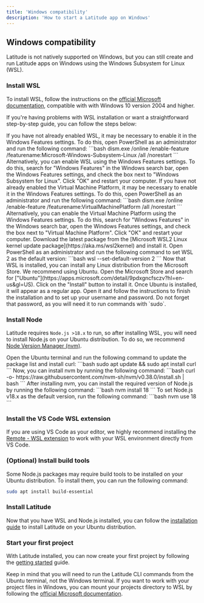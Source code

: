 ```yaml
---
title: 'Windows compatibility'
description: 'How to start a Latitude app on Windows'
---
```


## Windows compatibility

Latitude is not natively supported on Windows, but you can still create and run Latitude apps on Windows using the Windows Subsystem for Linux (WSL).

### Install WSL

To install WSL, follow the instructions on the [official Microsoft documentation](https://docs.microsoft.com/en-us/windows/wsl/install), compatible with with Windows 10 version 2004 and higher.

If you're having problems with WSL installation or want a straightforward step-by-step guide, you can follow the steps below:

<Steps>
  <Step title="Enable WSL">
    If you have not already enabled WSL, it may be necessary to enable it in the Windows Features settings. To do this, open PowerShell as an administrator and run the following command:
    ```bash
    dism.exe /online /enable-feature /featurename:Microsoft-Windows-Subsystem-Linux /all /norestart
    ```
    Alternatively, you can enable WSL using the Windows Features settings. To do this, search for "Windows Features" in the Windows search bar, open the Windows Features settings, and check the box next to "Windows Subsystem for Linux". Click "OK" and restart your computer.
  </Step>
  <Step title="Enable Virtual Machine">
    If you have not already enabled the Virtual Machine Platform, it may be necessary to enable it in the Windows Features settings. To do this, open PowerShell as an administrator and run the following command:
    ```bash
    dism.exe /online /enable-feature /featurename:VirtualMachinePlatform /all /norestart
    ```
    Alternatively, you can enable the Virtual Machine Platform using the Windows Features settings. To do this, search for "Windows Features" in the Windows search bar, open the Windows Features settings, and check the box next to "Virtual Machine Platform". Click "OK" and restart your computer.
  </Step>
  <Step title="Download and install the Linux kernel update package">
    Download the latest package from the [Microsoft WSL2 Linux kernel update package](https://aka.ms/wsl2kernel) and install it.
  </Step>
  <Step title="Set WSL 2 as the default version">
    Open PowerShell as an administrator and run the following command to set WSL 2 as the default version:
    ```bash
    wsl --set-default-version 2
    ```
  </Step>
  <Step title="Install a Linux distribution">
    Now that WSL is installed, you can install any Linux distribution from the Microsoft Store. We recommend using Ubuntu.
    Open the Microsoft Store and search for ["Ubuntu"](https://apps.microsoft.com/detail/9pdxgncfsczv?hl=en-us&gl=US). Click on the "Install" button to install it.
  </Step>
  <Step title="Set up Ubuntu">
    Once Ubuntu is installed, it will appear as a regular app. Open it and follow the instructions to finish the installation and to set up your username and password. Do not forget that password, as you will need it to run commands with `sudo`.
  </Step>
</Steps>

### Install Node

Latitude requires `Node.js >18.x` to run, so after installing WSL, you will need to install Node.js on your Ubuntu distribution. To do so, we recommend [Node Version Manager (nvm)](https://github.com/nvm-sh/nvm?tab=readme-ov-file#).

<Steps>
  <Step title="Update Ubuntu packages and install curl">
    Open the Ubuntu terminal and run the following command to update the package list and install curl:
    ```bash
    sudo apt update && sudo apt install curl
    ```
  </Step>
  <Step title="Install nvm">
    Now, you can install nvm by running the following command:
    ```bash
    curl -o- https://raw.githubusercontent.com/nvm-sh/nvm/v0.38.0/install.sh | bash
    ```
  </Step>
  <Step title="Install Node.js v18.x">
    After installing nvm, you can install the required version of Node.js by running the following command:
    ```bash
    nvm install 18
    ```
  </Step>
  <Step title="Set Node.js v18.x as the default version">
    To set Node.js v18.x as the default version, run the following command:
    ```bash
    nvm use 18
    ```
  </Step>
</Steps>

### Install the VS Code WSL extension

If you are using VS Code as your editor, we highly recommend installing the [Remote - WSL extension](https://marketplace.visualstudio.com/items?itemName=ms-vscode-remote.remote-wsl) to work with your WSL environment directly from VS Code.

### (Optional) Install build tools

Some Node.js packages may require build tools to be installed on your Ubuntu distribution. To install them, you can run the following command:

```bash
sudo apt install build-essential
```

### Install Latitude

Now that you have WSL and Node.js installed, you can follow the [installation guide](./installation) to install Latitude on your Ubuntu distribution.


### Start your first project

With Latitude installed, you can now create your first project by following the [getting started](./introduction) guide.

Keep in mind that you will need to run the Latitude CLI commands from the Ubuntu terminal, not the Windows terminal. If you want to work with your project files in Windows, you can mount your projects directory to WSL by following the [official Microsoft documentation](https://devblogs.microsoft.com/commandline/access-linux-filesystems-in-windows-and-wsl-2/).
